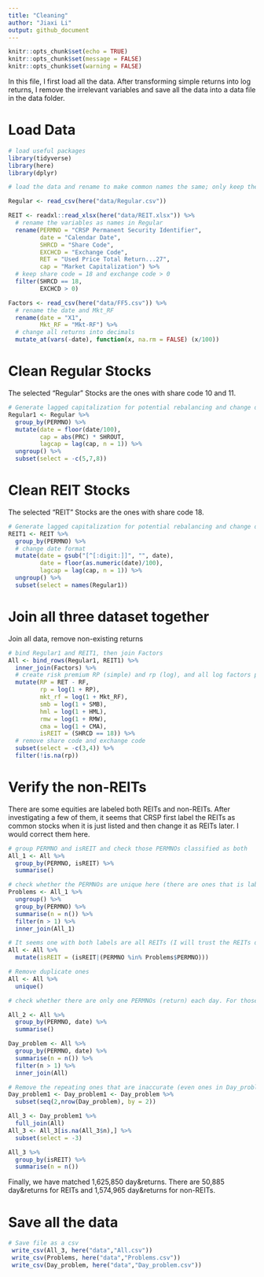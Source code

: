 ```yaml
---
title: "Cleaning"
author: "Jiaxi Li"
output: github_document
---
```


```r
knitr::opts_chunk$set(echo = TRUE)
knitr::opts_chunk$set(message = FALSE)
knitr::opts_chunk$set(warning = FALSE)
```

In this file, I first load all the data. After transforming simple returns into log returns, I remove the irrelevant variables and save all the data into a data file in the data folder.

# Load Data

```r
# load useful packages
library(tidyverse)
library(here)
library(dplyr)

# load the data and rename to make common names the same; only keep the REIT ones with share code 18 and exchange code above 0

Regular <- read_csv(here("data/Regular.csv"))

REIT <- readxl::read_xlsx(here("data/REIT.xlsx")) %>%
  # rename the variables as names in Regular
  rename(PERMNO = "CRSP Permanent Security Identifier",
         date = "Calendar Date",
         SHRCD = "Share Code",
         EXCHCD = "Exchange Code",
         RET = "Used Price Total Return...27",
         cap = "Market Capitalization") %>%
  # keep share code = 18 and exchange code > 0
  filter(SHRCD == 18,
         EXCHCD > 0)

Factors <- read_csv(here("data/FF5.csv")) %>%
  # rename the date and Mkt_RF
  rename(date = "X1",
         Mkt_RF = "Mkt-RF") %>%
  # change all returns into decimals
  mutate_at(vars(-date), function(x, na.rm = FALSE) (x/100))
```


# Clean Regular Stocks

The selected "Regular" Stocks are the ones with share code 10 and 11.

```r
# Generate lagged capitalization for potential rebalancing and change date into yyyymm. Keep exchange code and share code. Note: RET is simple return.
Regular1 <- Regular %>%
  group_by(PERMNO) %>%
  mutate(date = floor(date/100),
         cap = abs(PRC) * SHROUT,
         lagcap = lag(cap, n = 1)) %>%
  ungroup() %>%
  subset(select = -c(5,7,8))
```

# Clean REIT Stocks

The selected "REIT" Stocks are the ones with share code 18.

```r
# Generate lagged capitalization for potential rebalancing and change date into yyyymm. Keep exchange code and share code. Note: RET is simple return.
REIT1 <- REIT %>%
  group_by(PERMNO) %>%
  # change date format
  mutate(date = gsub("[^[:digit:]]", "", date),
         date = floor(as.numeric(date)/100),
         lagcap = lag(cap, n = 1)) %>%
  ungroup() %>%
  subset(select = names(Regular1))
```

# Join all three dataset together

Join all data, remove non-existing returns

```r
# bind Regular1 and REIT1, then join Factors
All <- bind_rows(Regular1, REIT1) %>%
  inner_join(Factors) %>%
  # create risk premium RP (simple) and rp (log), and all log factors premium
  mutate(RP = RET - RF,
         rp = log(1 + RP),
         mkt_rf = log(1 + Mkt_RF),
         smb = log(1 + SMB),
         hml = log(1 + HML),
         rmw = log(1 + RMW),
         cma = log(1 + CMA),
         isREIT = (SHRCD == 18)) %>%
  # remove share code and exchange code
  subset(select = -c(3,4)) %>%
  filter(!is.na(rp))
```

# Verify the non-REITs

There are some equities are labeled both REITs and non-REITs. After investigating a few of them, it seems that CRSP first label the REITs as common stocks when it is just listed and then change it as REITs later. I would correct them here.

```r
# group PERMNO and isREIT and check those PERMNOs classified as both
All_1 <- All %>%
  group_by(PERMNO, isREIT) %>%
  summarise()

# check whether the PERMNOs are unique here (there are ones that is labeled both REITs and non-REITs)
Problems <- All_1 %>%
  ungroup() %>%
  group_by(PERMNO) %>%
  summarise(n = n()) %>%
  filter(n > 1) %>%
  inner_join(All_1)

# It seems one with both labels are all REITs (I will trust the REITs data), and change all them to REITs
All <- All %>%
  mutate(isREIT = (isREIT|(PERMNO %in% Problems$PERMNO)))

# Remove duplicate ones
All <- All %>%
  unique()

# check whether there are only one PERMNOs (return) each day. For those with a problem, I would trust the CRSP data. I checked the CRSP data, and it seems the first ones are accurate.

All_2 <- All %>%
  group_by(PERMNO, date) %>%
  summarise()

Day_problem <- All %>%
  group_by(PERMNO, date) %>%
  summarise(n = n()) %>%
  filter(n > 1) %>%
  inner_join(All)

# Remove the repeating ones that are inaccurate (even ones in Day_problem)
Day_problem1 <- Day_problem1 <- Day_problem %>%
  subset(seq(2,nrow(Day_problem), by = 2))

All_3 <- Day_problem1 %>%
  full_join(All)
All_3 <- All_3[is.na(All_3$n),] %>%
  subset(select = -3)

All_3 %>%
  group_by(isREIT) %>%
  summarise(n = n())
```

Finally, we have matched 1,625,850 day&returns. There are 50,885 day&returns for REITs and 1,574,965 day&returns for non-REITs.

# Save all the data
```r
# Save file as a csv
 write_csv(All_3, here("data","All.csv"))
 write_csv(Problems, here("data","Problems.csv"))
 write_csv(Day_problem, here("data","Day_problem.csv"))
```

